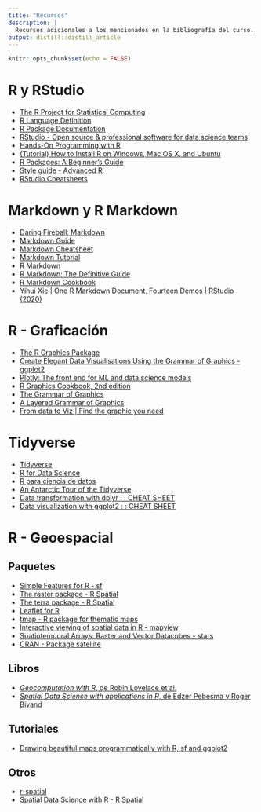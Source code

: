 ```yaml
---
title: "Recursos"
description: |
  Recursos adicionales a los mencionados en la bibliografía del curso.
output: distill::distill_article
---
```


```r
knitr::opts_chunk$set(echo = FALSE)
```

# R y RStudio
- [The R Project for Statistical Computing](https://www.r-project.org/)
- [R Language Definition](https://cran.r-project.org/doc/manuals/r-release/R-lang.html)
- [R Package Documentation](https://rdrr.io/)
- [RStudio - Open source & professional software for data science teams](https://www.rstudio.com/)
- [Hands-On Programming with R](https://rstudio-education.github.io/hopr/)
- [(Tutorial) How to Install R on Windows, Mac OS X, and Ubuntu](https://www.datacamp.com/community/tutorials/installing-R-windows-mac-ubuntu)
- [R Packages: A Beginner’s Guide](https://www.datacamp.com/community/tutorials/r-packages-guide)
- [Style guide - Advanced R](http://adv-r.had.co.nz/Style.html)
- [RStudio Cheatsheets](https://www.rstudio.com/resources/cheatsheets/)

# Markdown y R Markdown
- [Daring Fireball: Markdown](https://daringfireball.net/projects/markdown/)
- [Markdown Guide](https://www.markdownguide.org/)
- [Markdown Cheatsheet](https://github.com/adam-p/markdown-here/wiki/Markdown-Cheatsheet)
- [Markdown Tutorial](https://www.markdowntutorial.com/)
- [R Markdown](https://rmarkdown.rstudio.com/)
- [R Markdown: The Definitive Guide](https://bookdown.org/yihui/rmarkdown/)
- [R Markdown Cookbook](https://bookdown.org/yihui/rmarkdown-cookbook/)
- [Yihui Xie | One R Markdown Document, Fourteen Demos | RStudio (2020)](https://www.youtube.com/watch?v=qLEkUjxk7e8)

# R - Graficación
- [The R Graphics Package](http://search.r-project.org/R/library/graphics/html/graphics-package.html)  
- [Create Elegant Data Visualisations Using the Grammar of Graphics - ggplot2](https://ggplot2.tidyverse.org/)  
- [Plotly: The front end for ML and data science models](https://plotly.com/)
- [R Graphics Cookbook, 2nd edition](https://r-graphics.org/)  
- [The Grammar of Graphics](https://www.springer.com/gp/book/9780387245447)
- [A Layered Grammar of Graphics](http://vita.had.co.nz/papers/layered-grammar.pdf)
- [From data to Viz | Find the graphic you need](https://www.data-to-viz.com/)

# Tidyverse
- [Tidyverse](https://www.tidyverse.org/)
- [R for Data Science](https://r4ds.had.co.nz/)
- [R para ciencia de datos](https://es.r4ds.hadley.nz/)
- [An Antarctic Tour of the Tidyverse](https://silvia.rbind.io/talk/2020-08-31-tour-of-the-tidyverse/)
- [Data transformation with dplyr : : CHEAT SHEET](https://raw.githubusercontent.com/rstudio/cheatsheets/master/data-transformation.pdf)
- [Data visualization with ggplot2 : : CHEAT SHEET](https://raw.githubusercontent.com/rstudio/cheatsheets/master/data-visualization.pdf)

# R - Geoespacial
## Paquetes
- [Simple Features for R - sf](https://r-spatial.github.io/sf/)
- [The raster package - R Spatial](https://rspatial.org/raster/pkg/)
- [The terra package - R Spatial](https://rspatial.org/terra/pkg/)
- [Leaflet for R](https://rstudio.github.io/leaflet/)
- [tmap - R package for thematic maps](https://github.com/mtennekes/tmap)
- [Interactive viewing of spatial data in R - mapview](https://r-spatial.github.io/mapview/)
- [Spatiotemporal Arrays: Raster and Vector Datacubes - stars](https://r-spatial.github.io/stars/)
- [CRAN - Package satellite](https://cran.r-project.org/web/packages/satellite/)

## Libros
- [_Geocomputation with R_, de Robin Lovelace et al.](https://geocompr.robinlovelace.net/)
- [_Spatial Data Science with applications in R_, de Edzer Pebesma y Roger Bivand](https://keen-swartz-3146c4.netlify.app/)

## Tutoriales
- [Drawing beautiful maps programmatically with R, sf and ggplot2](http://r-spatial.org/r/2018/10/25/ggplot2-sf.html)

## Otros
- [r-spatial](http://r-spatial.org/)
- [Spatial Data Science with R - R Spatial](https://rspatial.org/)




